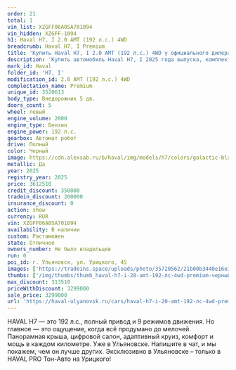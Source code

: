 ```yaml
---
order: 21
total: 1
vin_list: XZGFF06A0SA701094
vin_hidden: XZGFF-1094
h1: Haval H7, I 2.0 AMT (192 л.с.) 4WD
breadcrumb: Haval H7, I Premium
title: 'Купить Haval H7, I 2.0 AMT (192 л.с.) 4WD у официального дилера в Ульяновске'
description: 'Купить автомобиль Haval H7, I 2025 года выпуска, комплектация Premium, цвет - Черный, двигатель - 2.0 AMT (192 л.с.) 4WD у официального дилера в г. Ульяновск. Стоимость данного автомобиля Haval H7, I – 3299000'
mark_id: Haval
folder_id: 'H7, I'
modification_id: 2.0 AMT (192 л.с.) 4WD
complectation_name: Premium
unique_id: 3520613
body_type: Внедорожник 5 дв.
doors_count: 5
wheel: левый
engine_volume: 2000
engine_type: Бензин
engine_power: 192 л.с.
gearbox: Автомат робот
drive: Полный
color: Черный
image: https://cdn.alexsab.ru/b/haval/img/models/h7/colors/galactic-black.webp
metallic: Да
year: 2025
registry_year: 2025
price: 3612510
credit_discount: 350000
tradein_discount: 200000
insurance_discount: 0
action: show
currency: RUR
vin: XZGFF06A0SA701094
availability: В наличии
custom: Растаможен
state: Отличное
owners_number: Не было владельцев
run: 0
poi_id: г. Ульяновск, ул. Урицкого, 45
images: ['https://tradeins.space/uploads/photo/35720562/21b00b3440e16e320d42ee9620bf3214.jpg', 'https://tradeins.space/uploads/photo/35720563/c25e7a50d19e993fdbf9c197e936606c.jpg', 'https://tradeins.space/uploads/photo/35720564/9fc0c44177bf37e339b53e2eacc933d1.jpg', 'https://tradeins.space/uploads/photo/35720565/96a8dc8e3868c4e8fd1b7f6c5d7e8d60.jpg', 'https://tradeins.space/uploads/photo/35720566/ccbf663a2cea12efdebea54d0a4a1ec5.jpg', 'https://tradeins.space/uploads/photo/35720567/3886a24259d07112679d012bc96fcf93.jpg', 'https://tradeins.space/uploads/photo/35720568/cc293adae1cc7d690921be038ce0aac7.jpg', 'https://tradeins.space/uploads/photo/35720569/d234fef512e36d97c4102cb23da18213.jpg', 'https://tradeins.space/uploads/photo/35720570/ad566d2f2ed3f1b0f2e500a77ab8991b.jpg', 'https://tradeins.space/uploads/photo/35720571/9f5e03f5d4b6d83dfa11dd4975ed211a.jpg', 'https://tradeins.space/uploads/photo/35720572/a0aebfe6ba972879f68259f15345239b.jpg', 'https://tradeins.space/uploads/photo/35720573/041693af86877e1e6ccfb23098e70be6.jpg', 'https://tradeins.space/uploads/photo/35720574/f8b0c3fba0607bae4f4f26abda92dda2.jpg', 'https://tradeins.space/uploads/photo/35720575/99bb93937b080a06651e6b19c655e422.jpg', 'https://tradeins.space/uploads/photo/35720576/ce6b7eae6c4b17feaa5a978610fb839b.jpg']
thumbs: ['/img/thumbs/thumb_haval-h7-i-20-amt-192-лс-4wd-premium-черный-2025_f3214_0.webp', '/img/thumbs/thumb_haval-h7-i-20-amt-192-лс-4wd-premium-черный-2025_6606c_1.webp', '/img/thumbs/thumb_haval-h7-i-20-amt-192-лс-4wd-premium-черный-2025_933d1_2.webp', '/img/thumbs/thumb_haval-h7-i-20-amt-192-лс-4wd-premium-черный-2025_e8d60_3.webp', '/img/thumbs/thumb_haval-h7-i-20-amt-192-лс-4wd-premium-черный-2025_a1ec5_4.webp']
max_discount: 313510
priceWithDiscount: 3299000
sale_price: 3299000
url: 'https://haval-ulyanovsk.ru/cars/haval-h7-i-20-amt-192-лс-4wd-premium-черный-2025/'
---
```

<p>
 HAVAL H7 — это 192 л.с., полный привод и 9 режимов движения. Но главное — это ощущение, когда всё продумано до мелочей. Панорамная крыша, цифровой салон, адаптивный круиз, комфорт и мощь в каждом километре. Уже в Ульяновске. Напишите в чат, и мы покажем, чем он лучше других. Эксклюзивно в Ульяновске – только в HAVAL PRO Тон-Авто на Урицкого!
</p>
<p>
</p>
<p>
</p>
